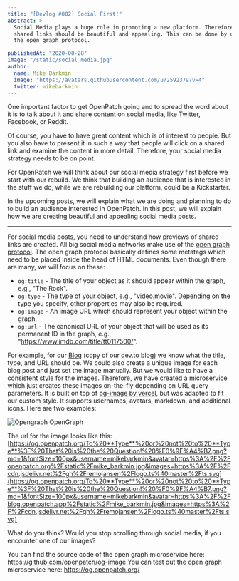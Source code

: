 ```yaml
---
title: "[Devlog #002] Social First!"
abstract: >
  Social Media plays a huge role in promoting a new platform. Therefore,
  shared links should be beautiful and appealing. This can be done by using
  the open graph protocol.

publishedAt: "2020-08-28"
image: "/static/social_media.jpg"
author:
  name: Mike Barkmin
  image: "https://avatars.githubusercontent.com/u/2592379?v=4"
  twitter: mikebarkmin
---
```


One important factor to get OpenPatch going and to spread the word about it
is to talk about it and share content on social media, like Twitter,
Facebook, or Reddit.

Of course, you have to have great content which is of interest to people. But
you also have to present it in such a way that people will click on a shared
link and examine the content in more detail. Therefore, your social media
strategy needs to be on point.

For OpenPatch we will think about our social media strategy first before we
start with our rebuild. We think that building an audience that is interested
in the stuff we do, while we are rebuilding our platform, could be a
Kickstarter.

In the upcoming posts, we will explain what we are doing and planning to do
to build an audience interested in OpenPatch. In this post, we will explain
how we are creating beautiful and appealing social media posts.

---

For social media posts, you need to understand how previews of shared links are created. All big social media networks make use of the [open graph protocol](https://ogp.me/). The open graph protocol basically defines some metatags which need to be placed inside the head of HTML documents. Even though there are many, we will focus on these:

- `og:title` - The title of your object as it should appear within the graph, e.g., "The Rock".
- `og:type` - The type of your object, e.g., "video.movie". Depending on the type you specify, other properties may also be required.
- `og:image` - An image URL which should represent your object within the graph.
- `og:url` - The canonical URL of your object that will be used as its permanent ID in the graph, e.g., "https://www.imdb.com/title/tt0117500/".

For example, for our [Blog](https://openpatch.org/blog) (copy of our dev.to
blog) we know what the title, type, and URL should be. We could also create a
unique image for each blog post and just set the image manually. But we would
like to have a consistent style for the images. Therefore, we have created a
microservice which just creates these images on-the-fly depending on URL
query parameters. It is built on top of [og-image by
vercel](https://github.com/vercel/og-image), but was adapted to fit our
custom style. It supports usernames, avatars,
markdown, and additional icons. Here are two examples:

![Opengraph OpenGraph](https://og.openpatch.org/To%20**Type**%20or%20not%20to%20**Type**%3F%20That%20is%20the%20Question!%20%F0%9F%A4%B7.png?md=1&fontSize=100px&username=mikebarkmin&avatar=https%3A%2F%2Fopenpatch.org%2Fstatic%2Fmike_barkmin.jpg&images=https%3A%2F%2Fcdn.jsdelivr.net%2Fgh%2Fremojansen%2Flogo.ts%40master%2Fts.svg)

The url for the image looks like this:
[https://og.openpatch.org/To%20**Type**%20or%20not%20to%20**Type**%3F%20That%20is%20the%20Question!%20%F0%9F%A4%B7.png?md=1&fontSize=100px&username=mikebarkmin&avatar=https%3A%2F%2Fopenpatch.org%2Fstatic%2Fmike_barkmin.jpg&images=https%3A%2F%2Fcdn.jsdelivr.net%2Fgh%2Fremojansen%2Flogo.ts%40master%2Fts.svg](https://og.openpatch.org/To%20**Type**%20or%20not%20to%20**Type**%3F%20That%20is%20the%20Question!%20%F0%9F%A4%B7.png?md=1&fontSize=100px&username=mikebarkmin&avatar=https%3A%2F%2Fblog.openpatch.app%2Fstatic%2Fmike_barkmin.jpg&images=https%3A%2F%2Fcdn.jsdelivr.net%2Fgh%2Fremojansen%2Flogo.ts%40master%2Fts.svg)

What do you think? Would you stop scrolling through social media, if you encounter one of our images?

You can find the source code of the open graph microservice here: https://github.com/openpatch/og-image
You can test out the open graph microservice here: https://og.openpatch.org/
